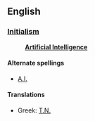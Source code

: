 ==English==
=== [[Initialism]] ===
:'''[[Artificial Intelligence]]'''

====Alternate spellings====
*[[A.I.]]

====Translations====
*Greek: [[Τ.Ν.]]